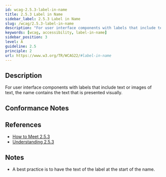 ```yaml
---
id: wcag-2.5.3-label-in-name
title: 2.5.3 Label in Name
sidebar_label: 2.5.3 Label in Name
slug: /wcag/2.5.3-label-in-name
description: "For user interface components with labels that include text or images of text, the name contains the text that is presented visually."
keywords: [wcag, accessibility, label-in-name]
sidebar_position: 3
level: A
guideline: 2.5
principle: 2
url: https://www.w3.org/TR/WCAG22/#label-in-name
---
```

## Description

For user interface components with labels that include text or images of text, the name contains the text that is presented visually.

## Conformance Notes

<Project name="ads">
  <Support></Support>
</Project>
<Project name="scix">
  <Support></Support>
</Project>

## References

- [How to Meet 2.5.3](https://www.w3.org/WAI/WCAG22/quickref/#label-in-name)
- [Understanding 2.5.3](https://www.w3.org/WAI/WCAG22/Understanding/label-in-name.html)

## Notes

- A best practice is to have the text of the label at the start of the name.